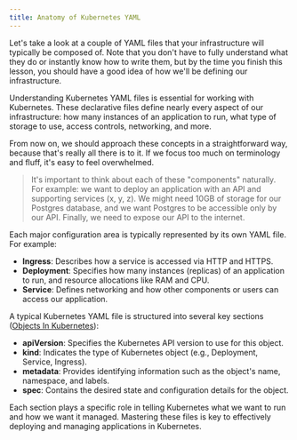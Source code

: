```yaml
---
title: Anatomy of Kubernetes YAML
---
```


Let's take a look at a couple of YAML files that your infrastructure will typically be composed of. Note that you don't have to fully understand what they do or instantly know how to write them, but by the time you finish this lesson, you should have a good idea of how we'll be defining our infrastructure.

<KubernetesYAMLAnatomy />


<Alert
  title="Helm - The package manager for Kubernetes"
  description="Keep in mind that throughout this entire journey, we will be writing our YAML files manually. In simple terms, we will not be using Helm (the package manager for Kubernetes). In my experience, introducing these abstractions too soon robs us of learning opportunities and understanding how these files are written. Trust this advice: follow this path until you are fully irritated doing it manually. At that point, you'll be ready to optimize."
  variant="warning"
/>


Understanding Kubernetes YAML files is essential for working with Kubernetes. These declarative files define nearly every aspect of our infrastructure: how many instances of an application to run, what type of storage to use, access controls, networking, and more.

From now on, we should approach these concepts in a straightforward way, because that's really all there is to it. If we focus too much on terminology and fluff, it's easy to feel overwhelmed.

> It's important to think about each of these "components" naturally. For example: we want to deploy an application with an API and supporting services (x, y, z). We might need 10GB of storage for our Postgres database, and we want Postgres to be accessible only by our API. Finally, we need to expose our API to the internet.

Each major configuration area is typically represented by its own YAML file. For example:

- **Ingress**: Describes how a service is accessed via HTTP and HTTPS.
- **Deployment**: Specifies how many instances (replicas) of an application to run, and resource allocations like RAM and CPU.
- **Service**: Defines networking and how other components or users can access our application.

A typical Kubernetes YAML file is structured into several key sections ([Objects In Kubernetes](https://kubernetes.io/docs/concepts/overview/working-with-objects/)):

- **apiVersion**: Specifies the Kubernetes API version to use for this object.
- **kind**: Indicates the type of Kubernetes object (e.g., Deployment, Service, Ingress).
- **metadata**: Provides identifying information such as the object's name, namespace, and labels.
- **spec**: Contains the desired state and configuration details for the object.

Each section plays a specific role in telling Kubernetes what we want to run and how we want it managed. Mastering these files is key to effectively deploying and managing applications in Kubernetes.
